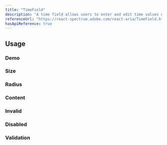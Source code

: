 ```yaml
---
title: "TimeField"
description: "A time field allows users to enter and edit time values using a keyboard. Each part of a time value is displayed in an individually editable segment."
referenceUrl: "https://react-spectrum.adobe.com/react-aria/TimeField.html"
hasApiReference: true
---
```


## Usage

### Demo

<ComponentPreview slug="timeField/demo" />

### Size

<ComponentPreview slug="timeField/size" />

### Radius

<ComponentPreview slug="timeField/radius" />

### Content

<ComponentPreview slug="timeField/content" />

### Invalid

<ComponentPreview slug="timeField/invalid" />

### Disabled

<ComponentPreview slug="timeField/disabled" />

### Validation

<ComponentPreview slug="timeField/validation" />
